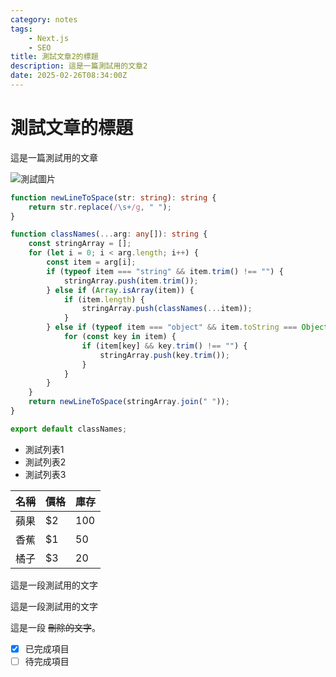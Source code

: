 ```yaml
---
category: notes
tags:
    - Next.js
    - SEO
title: 測試文章2的標題
description: 這是一篇測試用的文章2
date: 2025-02-26T08:34:00Z
---
```


# 測試文章的標題

這是一篇測試用的文章

![測試圖片](/images/ow_slicing_practice.png)

```typescript
function newLineToSpace(str: string): string {
    return str.replace(/\s+/g, " ");
}

function classNames(...arg: any[]): string {
    const stringArray = [];
    for (let i = 0; i < arg.length; i++) {
        const item = arg[i];
        if (typeof item === "string" && item.trim() !== "") {
            stringArray.push(item.trim());
        } else if (Array.isArray(item)) {
            if (item.length) {
                stringArray.push(classNames(...item));
            }
        } else if (typeof item === "object" && item.toString === Object.prototype.toString) {
            for (const key in item) {
                if (item[key] && key.trim() !== "") {
                    stringArray.push(key.trim());
                }
            }
        }
    }
    return newLineToSpace(stringArray.join(" "));
}

export default classNames;
```

- 測試列表1
- 測試列表2
- 測試列表3

| 名稱 | 價格 | 庫存 |
|------|------|------|
| 蘋果 | $2   | 100  |
| 香蕉 | $1   | 50   |
| 橘子 | $3   | 20   |

<div>
    <p>這是一段測試用的文字</p>
</div>

<div>
    <p>這是一段測試用的文字</p>
</div>

這是一段 ~~刪除的文字~~。

- [x] 已完成項目
- [ ] 待完成項目
